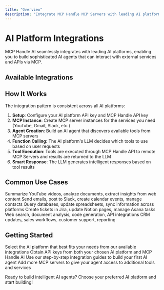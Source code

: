 ```yaml
---
title: "Overview"
description: "Integrate MCP Handle MCP Servers with leading AI platforms to build powerful AI agents"
---
```



# AI Platform Integrations

MCP Handle AI seamlessly integrates with leading AI platforms, enabling you to build sophisticated AI agents that can interact with external services and APIs via MCP.

## Available Integrations
<CardGroup cols={3}>
  <ClaudeCard />
  <CrewAiCard />
  <FireworksAiCard />
  <GeminiCard />
  <GoogleAdkCard />
  <LangChainCard />
  <LlamaindexCard />
  <MastraCard />
  <OpenaiCard />
  <TogetherAiCard />
</CardGroup>

## How It Works

The integration pattern is consistent across all AI platforms:

1. **Setup**: Configure your AI platform API key and MCP Handle API key
2. **MCP Instance**: Create MCP server instances for the services you need (YouTube, Gmail, Slack, etc.)
3. **Agent Creation**: Build an AI agent that discovers available tools from MCP servers
4. **Function Calling**: The AI platform's LLM decides which tools to use based on user requests
5. **Tool Execution**: Tools are executed through MCP Handle API to remote MCP Servers and results are returned to the LLM
6. **Smart Response**: The LLM generates intelligent responses based on tool results

## Common Use Cases

<CardGroup cols={3}>
  <Card title="Content Analysis" icon="chart-line">
    Summarize YouTube videos, analyze documents, extract insights from web content
  </Card>
  <Card title="Communication" icon="envelope">
    Send emails, post to Slack, create calendar events, manage contacts
  </Card>
  <Card title="Data Management" icon="database">
    Query databases, update spreadsheets, sync information across platforms
  </Card>
  <Card title="Project Management" icon="list">
    Create tickets in Jira, update Notion pages, manage Asana tasks
  </Card>
  <Card title="Research & Development" icon="microscope">
    Web search, document analysis, code generation, API integrations
  </Card>
  <Card title="Business Automation" icon="wrench">
    CRM updates, sales workflows, customer support, reporting
  </Card>
</CardGroup>

## Getting Started

<Steps>
  <Step title="Choose Your AI Platform">
    Select the AI platform that best fits your needs from our available integrations
  </Step>
  <Step title="Get API Keys">
    Obtain API keys from both your chosen AI platform and MCP Handle AI
  </Step>
  <Step title="Follow the Guide">
    Use our step-by-step integration guides to build your first AI agent
  </Step>
  <Step title="Expand Capabilities">
    Add more MCP servers to give your agent access to additional tools and services
  </Step>
</Steps>

Ready to build intelligent AI agents? Choose your preferred AI platform and start building! 